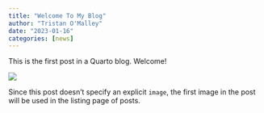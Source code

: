 ```yaml
---
title: "Welcome To My Blog"
author: "Tristan O'Malley"
date: "2023-01-16"
categories: [news]
---
```


This is the first post in a Quarto blog. Welcome!

![](thumbnail.jpg)

Since this post doesn't specify an explicit `image`, the first image in the post will be used in the listing page of posts.
